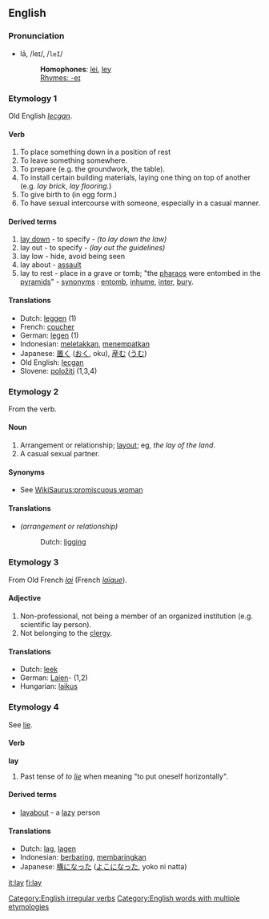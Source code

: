==English==

{{rank|open|therefore|feet|324|lay|along|four|wish}}

===Pronunciation===
*lā, /leɪ/, /<tt>leI</tt>/
*:'''Homophones''': [[lei]], [[ley]]
*:[[Rhymes:English:-eɪ|Rhymes: -eɪ]]

===Etymology 1===
Old English ''[[lecgan]]''.

==== Verb====
[[Category:English irregular verbs]]
{{en-verb2|'''to lay'''|'''[[lays]]'''|'''[[laid]]'''|'''[[laid]]'''|'''[[laying]]'''}}

# To place something down in a position of rest
# To leave something somewhere.
# To prepare (e.g. the groundwork, the table).
# To install certain building materials, laying one thing on top of another (e.g. ''lay brick'', ''lay flooring''.)
# To give birth to (in egg form.)
# To have sexual intercourse with someone, especially in a casual manner.

==== Derived terms====
# [[lay down]] - to specify - ''(to lay down the law)''
# lay out - to specify - ''(lay out the guidelines)''
# lay low - hide, avoid being seen
# lay about - [[assault]]
# lay to rest - place in a grave or tomb; "the [[pharao]]s were entombed in the [[pyramid]]s" - [[synonym]]s : [[entomb]], [[inhume]], [[inter]], [[bury]].

==== Translations====
*Dutch: [[leggen]] (1)
*French: [[coucher]]
*German: [[legen]] (1)
*Indonesian: [[letak|meletakkan]], [[tempat|menempatkan]]
*Japanese: [[置く]] ([[おく]], oku), [[産む]] ([[うむ]])
*Old English: [[lecgan]]
*Slovene: [[položiti]] (1,3,4)

===Etymology 2===
From the verb.

==== Noun====
{{en-noun|lay|lays}} 
# Arrangement or relationship; [[layout]]; eg, ''the lay of the land''.
# A casual sexual partner.

==== Synonyms====
*See [[WikiSaurus:promiscuous woman]]

==== Translations====
*''(arrangement or relationship)'' 
*:Dutch: [[ligging]] {{f}}

===Etymology 3===
From Old French ''[[lai]]'' (French ''[[laïque]]'').

==== Adjective====
{{en-ad2|'''lay'''|-|-}}
# Non-professional, not being a member of an organized institution (e.g. scientific lay person).
# Not belonging to the [[clergy]].

==== Translations====
*Dutch: [[leek]]
*German: [[Laien]]- (1,2)
*Hungarian: [[laikus]]

===Etymology 4===
See [[lie]].

====Verb====
'''lay'''
# Past tense of ''to [[lie#Etymology 1|lie]]'' when meaning "to put oneself horizontally".

==== Derived terms====
*[[layabout]] - a [[lazy]] person

==== Translations====
*Dutch: [[lag]], [[lagen]]
*Indonesian: [[baring|berbaring]], [[baring|membaringkan]]
*Japanese: [[横になった]] ([[よこになった]], yoko ni natta)

[[Category:English words with multiple etymologies]]

[[it:lay]]
[[fi:lay]]